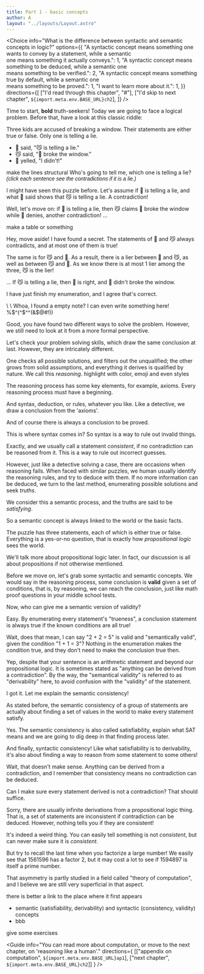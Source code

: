 ```yaml
---
title: Part 1 - basic concepts
author: A
layout: "../layouts/Layout.astro"
---
```



<Choice
  info="What is the difference between syntactic and semantic concepts in logic?"
  options={{
    "A syntactic concept means something one wants to convey by a statement, while a semantic \
one means something it actually conveys.": 1,
    "A syntactic concept means something to be deduced, while a semantic one \
means something to be verified.": 2,
    "A syntactic concept means something true by default, while a semantic one \
means something to be proved.": 1,
    "I want to learn more about it.": 1,
  }}
  directions={[
    ["I'd read through this chapter", "#"],
    ["I'd skip to next chapter", `${import.meta.env.BASE_URL}ch2`],
  ]}
/>

<Teacher>

Time to start, **bold** truth-seekers! Today we are going to face a logical problem.
Before that, have a look at this classic riddle:

Three kids are accused of breaking a window. Their statements are either true or false. Only one is telling a lie.

- 🐶 said, <span id="stmt1" onClick="
var stmt1 = document.getElementById('stmt1');
var stmt2 = document.getElementById('stmt2');
var stmt3 = document.getElementById('stmt3');
function click() {
  stmt1.classList.remove('red-borders');
  stmt2.classList.add('red-borders');
  stmt3.classList.add('red-borders');
};
click()">"😼 is telling a lie."</span>
- 😼 said, <span id="stmt2"  onClick="
var stmt1 = document.getElementById('stmt1');
var stmt2 = document.getElementById('stmt2');
var stmt3 = document.getElementById('stmt3');
function click() {
  stmt1.classList.remove('red-borders');
  stmt2.classList.remove('red-borders');
  stmt3.classList.remove('red-borders');
};
click()">"🐰 broke the window."</span>
- 🐰 yelled, <span id="stmt3" onClick="
var stmt1 = document.getElementById('stmt1');
var stmt2 = document.getElementById('stmt2');
var stmt3 = document.getElementById('stmt3');
function click() {
  stmt1.classList.add('red-borders');
  stmt2.classList.add('red-borders');
  stmt3.classList.remove('red-borders');
};
click()">"I didn't!"</span>

<style>.red-borders \{ border: 1px solid red;\}</style>

<TodoModal>
make the lines structural
</TodoModal>
Who's going to tell me, which one is telling a lie?
<i style="font-family: Arial, Helvetica, sans-serif;">(click
each sentence see the contradictions if it is a lie.)</i>

</Teacher>

<Student name="A">

I might have seen this puzzle before. Let's assume if 🐰 is telling a lie,
and what 🐶 said shows that 😼 is telling a lie. A contradiction!

Well, let's move on: if 🐶 is telling a lie, then 😼 claims 🐰 broke the window while
🐰 denies, another contradiction! ...

<TodoModal>
make a table or something
</TodoModal>

</Student>

<Student name="B">

Hey, move aside! I have found a secret. The statements of 🐶 and 😼
always contradicts, and at most one of them is true!

The same is for 😼 and 🐰. As a result, there is a lier between 🐶
and 😼, as well as between 😼 and 🐰. As we know there is at most
1 lier among the three, 😼 is the lier!

</Student>

<Student name="A">

... If 😼 is telling a lie, then 🐶 is right, and 🐰 didn't broke the window.

I have just finish my enumeration, and I agree that's correct.
</Student>

<Student name="you">

\ \ Whoa, I found a empty note? I can even write something here!  %$^(^$^^(&$@#!))

</Student>

<Teacher>

Good, you have found two different ways to solve the problem.
However, we still need to look at it from a more formal perspective.

Let's check your problem solving skills, which draw the same conclusion at last.
However, they are intricately different.

One checks all possible solutions, and filters out the unqualified;
the other grows from solid assumptions, and everything it derives is qualified
by nature. We call this *reasoning*.
<TodoModal>
highlight with color, emoji and even styles
</TodoModal>

The reasoning process has some key elements, for example, axioms.
Every reasoning process must have a beginning.

And syntax, deduction, or rules, whatever you like. Like a detective, we draw a conclusion
from the 'axioms'.

And of course there is always a conclusion to be proved.

</Teacher>

<Student name="B">

This is where syntax comes in? So syntax is a way to rule out invalid
things.

</Student>

<Teacher>

Exactly, and we usually call a statement *consistent*, if no contradiction
can be reasoned from it. This is a way to rule out incorrect guesses.

However, just like a detective solving a case, there are occasions when reasoning
fails. When faced with similar puzzles, we human usually identify the reasoning rules,
and try to deduce with them. If no more information can be deduced, we turn to the
last method, enumerating possible solutions and seek *truths*.

We consider this a semantic process, and the truths are said to be *satisfying*.
</Teacher>

<Student name="A">

So a semantic concept is always linked to the world or the basic facts.

</Student>

<Teacher>

The puzzle has three statements, each of which is either true or false.
Everything is a yes-or-no question, that is exactly how *propositional logic* sees the world.

We'll talk more about propositional logic later. In fact, our discussion is all about
propositions if not otherwise mentioned.

Before we move on, let's grab some syntactic and semantic concepts. We would say
in the reasoning process, some conclusion is **valid** given a set of conditions,
that is, by reasoning, we can reach the conclusion, just like math proof questions
in your middle school tests.

Now, who can give me a semantic version of validity?

</Teacher>

<Student name="A">

Easy. By enumerating every statement's "trueness", a conclusion statement is always true
if the known conditions are all true!

Wait, does that mean, I can say "2 + 2 = 5" is valid and "semantically valid",
given the condition "1 + 1 = 3"? Nothing in the enumeration makes the
condition true, and they don't need to make the conclusion true then.

</Student>

<Teacher>

Yep, despite that your sentence is an arithmetic statement and beyond our propositional logic.
It is sometimes stated as "anything can be derived from a contradiction".
By the way, the "semantical validity" is referred to as "derivability" here,
to avoid confusion with the "validity" of the statement.

</Teacher>

<Student name="A">

I got it. Let me explain the semantic consistency!

As stated before, the semantic consistency of a group of statements are
actually about finding a set of values in the world to make every statement
satisfy.

</Student>

<Teacher>

Yes. The semantic consistency is also called satisfiability,
<TodoModal>
explain what SAT means
</TodoModal>
and we are going to dig deep in that finding process later.

</Teacher>

<Student name="B">

And finally, syntactic consistency! Like what satisfiability is to derivability,
it's also about finding a way to reason from some statement to some others!

Wait, that doesn't make sense. Anything can be derived from a contradiction,
and I remember that consistency means no contradiction can be deduced.

Can I make sure every statement derived is not a contradiction? That should suffice.

</Student>

<Teacher>

Sorry, there are usually infinite derivations from a propositional logic thing.
That is, a set of statements are inconsistent if contradiction can be deduced.
However, nothing tells you if they are consistent!

It's indeed a weird thing. You can easily tell something is not *consistent*,
but can never make sure it is *consistent*.

But try to recall the last time when you factorize a large number!
We easily see that 1561596 has a factor 2, but it may cost a lot to see if
1594897 is itself a prime number.

That asymmetry is partly studied in a field called "theory of computation",
and I believe we are still very superficial in that aspect.

</Teacher>

<Summary
title="Summary of part 1"
description="what you need to know after reading ..."
>

<TodoModal>
there is better a link to the place where it first appears
</TodoModal>

- semantic (satisfiability, derivability) and syntactic (consistency, validity) concepts
- bbb
</Summary>

<TodoModal>
give some exercises
</TodoModal>

<Guide
info="You can read more about computation, or move to the next chapter, on 'reasoning like a human'."
directions={ [["appendix on computation", `${import.meta.env.BASE_URL}ap1`],
["next chapter", `${import.meta.env.BASE_URL}ch2`]] }
/>
